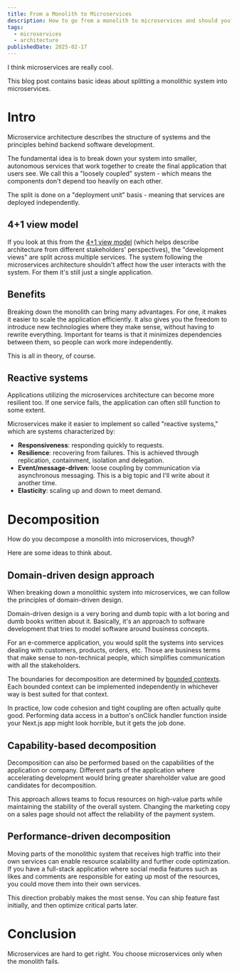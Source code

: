 ```yaml
---
title: From a Monolith to Microservices
description: How to go from a monolith to microservices and should you?
tags:
  - microservices
  - architecture
publishedDate: 2025-02-17
---
```


I think microservices are really cool.

This blog post contains basic ideas about splitting a monolithic system into microservices.

# Intro

Microservice architecture describes the structure of systems and the principles behind backend software development.

The fundamental idea is to break down your system into smaller, autonomous services that work together to create the final application that users see.
We call this a "loosely coupled" system - which means the components don't depend too heavily on each other.

The split is done on a "deployment unit" basis - meaning that services are deployed independently.

## 4+1 view model

If you look at this from the [4+1 view model](https://en.wikipedia.org/wiki/4%2B1_architectural_view_model) (which helps describe architecture from different stakeholders' perspectives), the "development views" are split across multiple services.
The system following the microservices architecture shouldn't affect how the user interacts with the system.
For them it's still just a single application.

## Benefits

Breaking down the monolith can bring many advantages.
For one, it makes it easier to scale the application efficiently.
It also gives you the freedom to introduce new technologies where they make sense, without having to rewrite everything.
Important for teams is that it minimizes dependencies between them, so people can work more independently.

This is all in theory, of course.

## Reactive systems

Applications utilizing the microservices architecture can become more resilient too.
If one service fails, the application can often still function to some extent.

Microservices make it easier to implement so called "reactive systems," which are systems characterized by:

- **Responsiveness**: responding quickly to requests.
- **Resilience**: recovering from failures. This is achieved through replication, containment, isolation and delegation.
- **Event/message-driven**: loose coupling by communication via asynchronous messaging.
This is a big topic and I'll write about it another time.
- **Elasticity**: scaling up and down to meet demand.

# Decomposition

How do you decompose a monolith into microservices, though?

Here are some ideas to think about.

## Domain-driven design approach

When breaking down a monolithic system into microservices, we can follow the principles of domain-driven design.

Domain-driven design is a very boring and dumb topic with a lot boring and dumb books written about it.
Basically, it's an approach to software development that tries to model software around business concepts.

For an e-commerce application, you would split the systems into services dealing with customers, products, orders, etc.
Those are business terms that make sense to non-technical people, which simplifies communication with all the stakeholders.

The boundaries for decomposition are determined by [bounded contexts](https://martinfowler.com/bliki/BoundedContext.html).
Each bounded context can be implemented independently in whichever way is best suited for that context.

In practice, low code cohesion and tight coupling are often actually quite good.
Performing data access in a button's onClick handler function inside your Next.js app might look horrible, but it gets the job done.

## Capability-based decomposition

Decomposition can also be performed based on the capabilities of the application or company.
Different parts of the application where accelerating development would bring greater shareholder value are good candidates for decomposition.

This approach allows teams to focus resources on high-value parts while maintaining the stability of the overall system.
Changing the marketing copy on a sales page should not affect the reliability of the payment system.

## Performance-driven decomposition

Moving parts of the monolithic system that receives high traffic into their own services can enable resource scalability and further code optimization.
If you have a full-stack application where social media features such as likes and comments are responsible for eating up most of the resources, you could move them into their own services.

This direction probably makes the most sense.
You can ship feature fast initially, and then optimize critical parts later.

# Conclusion

Microservices are hard to get right.
You choose microservices only when the monolith fails.
